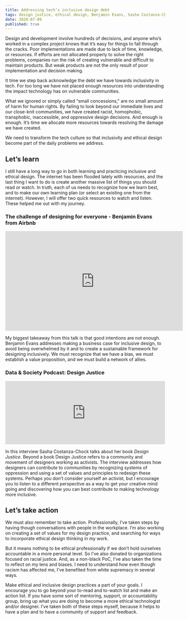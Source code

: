 ```yaml
---
title: Addressing tech’s inclusive design debt
tags: design justice, ethical design, Benjamin Evans, Sasha Costanza-Chock, design values, design thinking, inclusive design
date: 2020-07-09
published: true
---
```

Design and development involve hundreds of decisions, and anyone who’s worked in a complex project knows that it’s easy for things to fall through the cracks. Poor implementations are made due to lack of time, knowledge, or resources.  If efforts are not allocated properly to  solve the right problems, companies run the risk of creating vulnerable and difficult to maintain products. But weak products are not the only result of poor implementation and decision making.

It time we step back acknowledge the debt we have towards inclusivity in tech. For too long we have not placed enough resources into understanding the impact technology has on vulnerable communities. 

What we  ignored or simply called “small concessions," are no small amount of harm for human rights. By failing to look beyond our immediate lives and our close-knit communities, we have created racist, homophobic, transphobic,  inaccessible, and oppressive design decisions.  And enough is enough. It’s time we allocate more resources towards resolving the damage we have created. 

We need to transform the tech culture so that inclusivity and ethical design become part of the daily problems we address.

## Let’s learn
I still have a long way to go in both learning and practicing inclusive and ethical design.  The internet has been flooded lately with resources, and the last thing I want to do is create another massive list of things you should read or watch. In truth, each of us  needs to recognize how we learn best, and to make our own learning plan (or select an existing one from the internet).  However, I will offer two quick resources to watch and listen. These helped me out with my journey.

### The challenge of designing for everyone - Benjamin Evans from Airbnb
<div className={`video-container`}>
<iframe width="560" height="315" src="https://www.youtube.com/embed/mV0lp5cJpBo" frameborder="0" allow="accelerometer; autoplay; encrypted-media; gyroscope; picture-in-picture" allowfullscreen>
</iframe>
</div>

My biggest takeaway from this talk is that good intentions are not enough.  Benjamin Evans addresses making a business case for inclusive design, to avoid being overwhelmed by it and to create a sustainable framework for designing inclusively. We must recognize that we have a bias, we must establish a value proposition, and we must build a network of allies. 

### Data & Society Podcast: Design Justice
<div className={`audio-container`}>
<iframe height="200px" width="100%" frameborder="no" scrolling="no" seamless src="https://player.simplecast.com/849f08cf-7fbf-4e29-90a9-1697a8e15471?dark=false"></iframe>
 </div>

 In this interview Sasha Costanza-Chock talks about her book *Design Justice*. Beyond a book Design Justice refers to a community and movement of designers working as activists. The interview addresses how designers can contribute to communities by recognizing systems of oppression and using a set of values and principles to redesign these systems. Perhaps you don’t consider yourself an activist, but I encourage you to listen to a different perspective as a way to get your creative mind going and discovering how you can best contribute to making technology more inclusive.

## Let’s take action
We must also remember to take action. Professionally, I’ve taken steps by having though conversations with people in the workplace.  I’m also working on creating a set of values for my design practice, and searching for ways to incorporate ethical design thinking in my work.

But it means nothing to be ethical professionally if we don’t hold ourselves accountable in a more personal level. So I’ve also donated to organizations focused on racial justice. And, as a non-black PoC, I’ve also taken the time to  reflect on my lens and biases. I need to understand how even though racism has affected me, I’ve benefited from white supremacy in several ways. 

Make ethical and inclusive design practices a part of your goals.  I encourage you to go beyond your to-read and to-watch list and make an action list.  If you have some sort of mentoring, support, or accountability group, bring up what you are doing to become a more ethical technologist and/or designer.  I’ve taken both of these steps myself, because it helps to have a plan and to have a community of support and feedback. 



